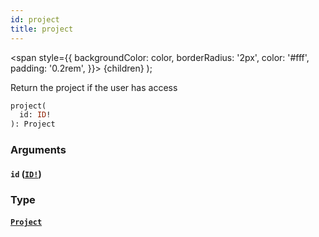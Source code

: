```yaml
---
id: project
title: project
---
```


<span
style={{
      backgroundColor: color,
      borderRadius: '2px',
      color: '#fff',
      padding: '0.2rem',
    }}>
{children}
</span>
);

Return the project if the user has access

```graphql
project(
  id: ID!
): Project

```

### Arguments

#### `id` ([`ID!`](/api/scalars/id))

### Type

#### [`Project`](/api/objects/project)
